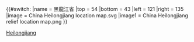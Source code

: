 {{#switch:{{{1}}}
|name   = 黑龍江省
|top    = 54
|bottom = 43
|left   = 121
|right  = 135
|image  = China Heilongjiang location map.svg
|image1 = China Heilongjiang relief location map.png
}}<noinclude>{{Location map/Info}}
{{Documentation}}
[[Category:中國地理位置圖模板|Heilongjiang]]

</noinclude>